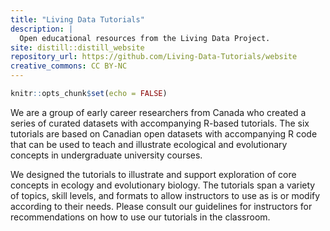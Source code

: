 ```yaml
---
title: "Living Data Tutorials"
description: |
  Open educational resources from the Living Data Project.
site: distill::distill_website
repository_url: https://github.com/Living-Data-Tutorials/website
creative_commons: CC BY-NC
---
```


```r
knitr::opts_chunk$set(echo = FALSE)
```

We are a group of early career researchers from Canada who created a series of curated datasets with accompanying R-based tutorials. The six tutorials are based on Canadian open datasets with accompanying R code that can be used to teach and illustrate ecological and evolutionary concepts in undergraduate university courses.

We designed the tutorials to illustrate and support exploration of core concepts in ecology and evolutionary biology. The tutorials span a variety of topics, skill levels, and formats to allow instructors to use as is or modify according to their needs. Please consult our guidelines for instructors for recommendations on how to use our tutorials in the classroom.